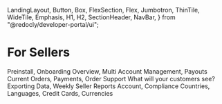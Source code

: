   LandingLayout,
  Button,
  Box,
  FlexSection,
  Flex,
  Jumbotron,
  ThinTile,
  WideTile,
  Emphasis,
  H1,
  H2,
  SectionHeader,
  NavBar,
} from "@redocly/developer-portal/ui";

# For Sellers

<Box>
  <FlexSection justifyContent="space-around" flexWrap="wrap">
    <WideTile to="/developer-portal/for-sellers/quickstart" header="Quickstart">
      Preinstall, Onboarding
    </WideTile>
    <WideTile
      to="/developer-portal/for-sellers/account-management"
      header="Account Management"
    >
      Overview, Multi Account Management, Payouts
    </WideTile>
    <WideTile to="/developer-portal/for-sellers/orders" header="Orders">
      Current Orders, Payments, Order Support
    </WideTile>
    <WideTile
      to="/developer-portal/for-sellers/customer-experience"
      header="Customer Experience"
    >
      What will your customers see?
    </WideTile>
    <WideTile to="/developer-portal/for-sellers/reporting" header="Reporting">
      Exporting Data, Weekly Seller Reports
    </WideTile>
    <WideTile
      to="/developer-portal/for-sellers/privacy-and-security"
      header="Privacy & Security"
    >
      Account, Compliance
    </WideTile>
    <WideTile
      to="/developer-portal/for-sellers/current-support"
      header="Current Support"
    >
      Countries, Languages, Credit Cards, Currencies
    </WideTile>
  </FlexSection>
</Box>

